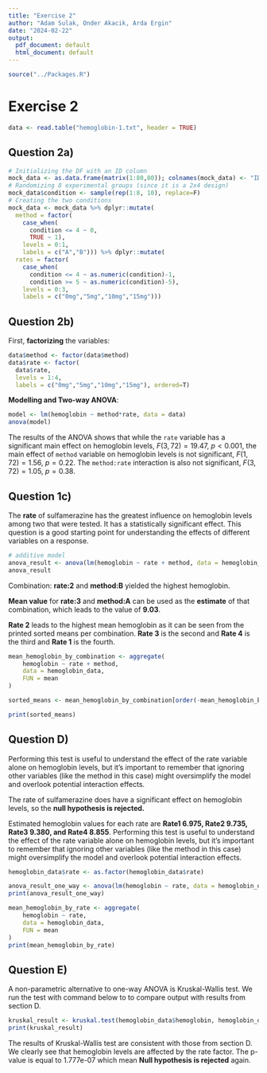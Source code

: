 ```yaml
---
title: "Exercise 2"
author: "Adam Sulak, Onder Akacik, Arda Ergin"
date: "2024-02-22"
output:
  pdf_document: default
  html_document: default
---
```


```r
source("../Packages.R")
```

# Exercise 2
```r
data <- read.table("hemoglobin-1.txt", header = TRUE)
```

## Question 2a)
```r
# Initializing the DF with an ID column
mock_data <- as.data.frame(matrix(1:80,80)); colnames(mock_data) <- "ID"
# Randomizing 8 experimental groups (since it is a 2x4 design) 
mock_data$condition <- sample(rep(1:8, 10), replace=F)
# Creating the two conditions
mock_data <- mock_data %>% dplyr::mutate(
  method = factor(
    case_when(
      condition <= 4 ~ 0,
      TRUE ~ 1),
    levels = 0:1,
    labels = c("A","B"))) %>% dplyr::mutate(
  rates = factor(
    case_when(
      condition <= 4 ~ as.numeric(condition)-1,
      condition >= 5 ~ as.numeric(condition)-5),
    levels = 0:3,
    labels = c("0mg","5mg","10mg","15mg")))
```


## Question 2b)

First, **factorizing** the variables:
```r
data$method <- factor(data$method)
data$rate <- factor(
  data$rate,
  levels = 1:4,
  labels = c("0mg","5mg","10mg","15mg"), ordered=T)
```

**Modelling and Two-way ANOVA**:
```r
model <- lm(hemoglobin ~ method*rate, data = data)
anova(model)
```

The results of the ANOVA shows that while the `rate` variable has a significant main effect on hemoglobin levels, $F(3, 72) = 19.47$, $p < 0.001$, the main effect of `method` variable on hemoglobin levels is not significant, $F(1, 72) = 1.56$, $p = 0.22$. The `method:rate` interaction is also not significant, $F(3, 72) = 1.05$, $p = 0.38$.


## Question 1c)

The **rate** of sulfamerazine has the greatest influence on hemoglobin levels among two that were tested. It has a statistically significant effect. This question is a good starting point for understanding the effects of different variables on a response.

```r
# additive model
anova_result <- anova(lm(hemoglobin ~ rate + method, data = hemoglobin_data))
anova_result

```

Combination: **rate:2** and **method:B** yielded the highest hemoglobin.

**Mean value** for **rate:3** and **method:A** can be used as the **estimate** of that combination, which leads to the value of **9.03**.

**Rate 2** leads to the highest mean hemoglobin as it can be seen from the printed sorted means per combination. **Rate 3** is the second and **Rate 4** is the third and **Rate 1** is the fourth.

```r
mean_hemoglobin_by_combination <- aggregate(
    hemoglobin ~ rate + method,
    data = hemoglobin_data,
    FUN = mean
)

sorted_means <- mean_hemoglobin_by_combination[order(-mean_hemoglobin_by_combination$hemoglobin), ]

print(sorted_means)

```

## Question D)

Performing this test is useful to understand the effect of the rate variable alone on hemoglobin levels, but it's important to remember that ignoring other variables (like the method in this case) might oversimplify the model and overlook potential interaction effects.

The rate of sulfamerazine does have a significant effect on hemoglobin levels, so the **null hypothesis is rejected.**

Estimated hemoglobin values for each rate are **Rate1 6.975, Rate2 9.735, Rate3 9.380, and Rate4 8.855**. Performing this test is useful to understand the effect of the rate variable alone on hemoglobin levels, but it's important to remember that ignoring other variables (like the method in this case) might oversimplify the model and overlook potential interaction effects.

```r

hemoglobin_data$rate <- as.factor(hemoglobin_data$rate)

anova_result_one_way <- anova(lm(hemoglobin ~ rate, data = hemoglobin_data))
print(anova_result_one_way)

mean_hemoglobin_by_rate <- aggregate(
    hemoglobin ~ rate,
    data = hemoglobin_data,
    FUN = mean
)
print(mean_hemoglobin_by_rate)

```

## Question E)

A non-parametric alternative to one-way ANOVA is Kruskal-Wallis test. We run the test with command below to to compare output with results from section D.

```r
kruskal_result <- kruskal.test(hemoglobin_data$hemoglobin, hemoglobin_data$rate)
print(kruskal_result)
```

The results of Kruskal-Wallis test are consistent with those from section D. We clearly see that hemoglobin levels are affected by the rate factor. The p-value is equal to 1.777e-07 which mean **Null hypothesis is rejected** again.
